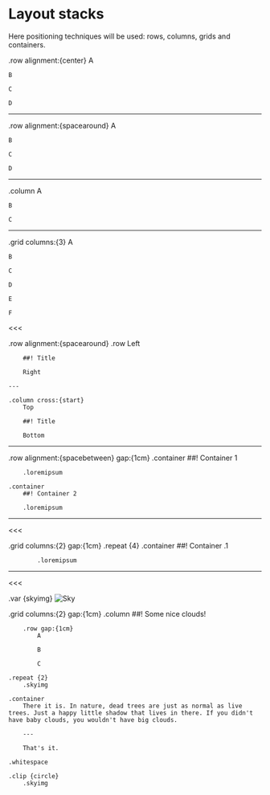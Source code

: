 # Layout stacks

Here positioning techniques will be used: rows, columns, grids and containers.

.row alignment:{center}
	A
	
	B
	
	C
	
	D
	
---

.row alignment:{spacearound}
	A
	
	B
	
	C
	
	D

---

.column
	A
	
	B
	
	C

---

.grid columns:{3}
	A
	
	B
	
	C
	
	D
	
	E
	
	F

<<<

.row alignment:{spacearound}
	.row
		Left
	
		##! Title
	
		Right

	---

	.column cross:{start}
		Top
	
		##! Title
	
		Bottom

---

.row alignment:{spacebetween} gap:{1cm}
	.container
		##! Container 1
		
		.loremipsum
	
	.container
		##! Container 2
		
		.loremipsum

---

<<<

.grid columns:{2} gap:{1cm}
	.repeat {4}
		.container
			##! Container .1
		
			.loremipsum

---

<<<

.var {skyimg}
	![Sky](images/sky.jpg)

.grid columns:{2} gap:{1cm}
	.column
		##! Some nice clouds!
		
		.row gap:{1cm}
			A
			
			B
			
			C
	
	.repeat {2}
		.skyimg
	
	.container
		There it is. In nature, dead trees are just as normal as live trees. Just a happy little shadow that lives in there. If you didn't have baby clouds, you wouldn't have big clouds.
		
		---
		
		That's it.
	
	.whitespace
	
	.clip {circle}
		.skyimg
